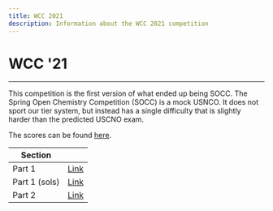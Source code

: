 ```yaml
---
title: WCC 2021
description: Information about the WCC 2021 competition
---
```


# WCC '21

---

This competition is the first version of what ended up being SOCC.
The Spring Open Chemistry Competition (SOCC) is a mock USNCO. It does not sport our tier system, but instead has a single difficulty that is slightly harder than the predicted USCNO exam.

The scores can be found [here](https://drive.google.com/file/d/1lW2ISGFaHxL9CR5t_mfwLxb5dfyzjcwD/view?usp=sharing).

| Section       |                                                                                                                                         |
| ------------- | --------------------------------------------------------------------------------------------------------------------------------------- |
| Part 1        | [Link](https://drive.google.com/file/d/1ThkEOotXG9_1hKIW_q5IS2tRQ8BaYP1N/view?usp=sharing)                                              |
| Part 1 (sols) | [Link](https://docs.google.com/document/d/e/2PACX-1vS3KsiD1ma6WBs9OKdh8tHDqgxpWvET4k94X1pwQZKmsh2dRKi1-D8SvhA9PqtZ-DwMchHhvB4i7ihC/pub) |
| Part 2        | [Link](https://drive.google.com/file/d/1Xur33-cZHQVfyTktxRlEL30JOxk8TgOQ/view?usp=sharing)                                              |
